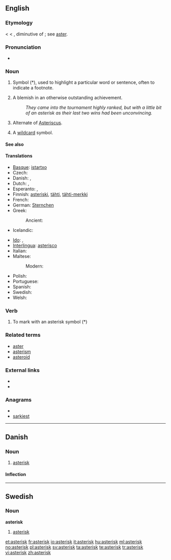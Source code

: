{{also|Asterix}}
==English==

===Etymology===
< {{etyl|LL.}} {{term|asteriscus}} < {{etyl|grc}} {{term|ἀστερίσκος|tr=asteriskos|sc=polytonic||a little star, asterisk, used in manuscripts to mark passages}}, diminutive of {{term|ἀστήρ|tr=aster|sc=polytonic||a star}}; see [[aster]].

===Pronunciation===
* {{audio|en-us-asterisk.ogg|Audio (US)}}

===Noun===
{{en-noun}}

# Symbol (*), used to highlight a particular word or sentence, often to indicate a footnote.
# {{context|sports|US}} A blemish in an otherwise outstanding achievement.
#: ''They came into the tournament highly ranked, but with a little bit of an asterisk as their last two wins had been unconvincing.''
# {{biology}} Alternate of [[Asteriscus]].
# {{computing}} A [[wildcard]] symbol.

====See also====
{{typography marks}}

====Translations====
{{trans-top|symbol used to highlight words or sentences}}
* [[Basque]]: [[istartxo]]
* Czech: {{t-|cs|hvězdička|f}}
* Danish: {{t-|da|asterisk}}, {{t+|da|stjerne}}
* Dutch: {{t-|nl|asterisk|f}}, {{t-|nl|sterretje|n}}
* Esperanto: {{t|eo|steleto|xs=Esperanto}},  {{t|eo|asterisko|xs=Esperanto}}
* Finnish: [[asteriski]], [[tähti]], [[tähti-merkki]]
* French: {{t+|fr|astérisque|m}}
* German: [[Sternchen]] {{n}}
* Greek:
*: Ancient: {{tø|grc|ἀστερίσκος|m|xs=Ancient Greek}}
* Icelandic: {{t+|is|stjörnumerki|n}}
{{trans-mid}}
* [[Ido]]: {{t|io|steleto|xs=Ido}},  {{t|io|asterisko|xs=Ido}}
* [[Interlingua]]: [[asterisco]]
* Italian: {{t-|it|asterisco|m}}
* Maltese: {{t|mt|asteriks|xs=Maltese}}
*: Modern: {{t|el|αστερίσκος|m}}
* Polish: {{t|pl|gwiazdka|f}}
* Portuguese: {{t+|pt|asterisco|m}}
* Spanish: {{t+|es|asterisco|m}}
* Swedish: {{t+|sv|asterisk|c}}
* Welsh: {{t-|cy|seren|f|xs=Welsh}}
{{trans-bottom}}

===Verb===
{{en-verb}}

# To mark with an asterisk symbol (*)

===Related terms===
* [[aster]]
* [[asterism]]
* [[asteroid]]

===External links===
* {{R:Webster 1913}}
* {{R:Century 1911}}

===Anagrams===
* {{alphagram|aeikrsst}}
* [[sarkiest#English|sarkiest]]


----

==Danish==
{{wikipedia|lang=da}}

===Noun===
{{da-noun|en|er}}

# [[#English|asterisk]]

====Inflection====
{{da-noun-infl|en|er}}

----

==Swedish==

===Noun===
{{sv-noun-reg-er}}
'''asterisk''' {{c}}

# [[#English|asterisk]]

[[et:asterisk]]
[[fr:asterisk]]
[[io:asterisk]]
[[it:asterisk]]
[[hu:asterisk]]
[[ml:asterisk]]
[[no:asterisk]]
[[pl:asterisk]]
[[sv:asterisk]]
[[ta:asterisk]]
[[te:asterisk]]
[[tr:asterisk]]
[[vi:asterisk]]
[[zh:asterisk]]